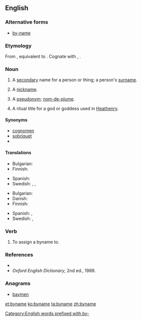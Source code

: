 ==English==

===Alternative forms===
* [[by-name]]

===Etymology===
From {{etyl|enm|en}}, equivalent to {{prefix|by|name}}. Cognate with {{etyl|nl|-}} {{term|bijnaam||nickname|lang=nl}}, {{etyl|de|-}} {{term|Beiname||nickname, epithet|lang=de}}.

===Noun===
{{en-noun}}

# {{context|archaic|historical|lang=en}} A [[secondary]] name for a person or thing; a person's [[surname]].
# {{context|archaic|historical|lang=en}} A [[nickname]].
# {{context|UK|_|dialectal|Scotland|lang=en}} A [[pseudonym]]; [[nom-de-plume]].
# {{context|paganism|lang=en}} A ritual title for a god or goddess used in [[Heathenry]].

====Synonyms====
* [[cognomen]]
* [[sobriquet]]
* {{l/en|to-name}}

====Translations====
{{trans-top|surname}}
* Bulgarian: {{t|bg|презиме|n}}
* Finnish: {{t+|fi|sukunimi}}
{{trans-mid}}
* Spanish: {{t+|es|apellido|m}}
* Swedish: {{t|sv|släktnamn|n}}, {{t+|sv|tillnamn|n}}, {{qualifier|last name}} {{t+|sv|efternamn|n}}
{{trans-bottom}}

{{trans-top|nickname}}
* Bulgarian: {{t+|bg|прякор|m}}
* Danish: {{t|da|tilnavn|n}}
* Finnish: {{t|fi|liikanimi}}
{{trans-mid}}
* Spanish: {{t+|es|apodo|m}}, {{t+|es|apelativo|m}}
* Swedish: {{t|sv|binamn|n}}, {{t+|sv|tillnamn|n}}
{{trans-bottom}}

===Verb===
{{en-verb|bynam|es}}

# {{context|transitive|archaic|lang=en}} To assign a byname to.

===References===
* {{R:OneLook}}
* ''Oxford English Dictionary'', 2nd ed., 1989.

===Anagrams===
* [[baymen#English|baymen]]

[[Category:English words prefixed with by-]]

[[et:byname]]
[[ko:byname]]
[[ta:byname]]
[[zh:byname]]